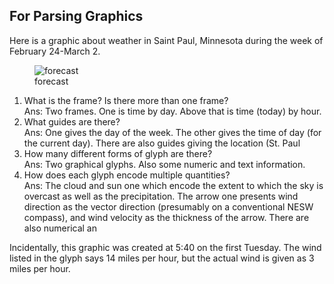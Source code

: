 ## For Parsing Graphics

Here is a graphic about weather in Saint Paul, Minnesota during the week of February 24-March 2.

![forecast](weatherForecast.png)

1. What is the frame?  Is there more than one frame?  
Ans: Two frames.  One is time by day.  Above that is time (today) by hour. 
2. What guides are there?  
Ans: One gives the day of the week.  The other gives the time of day (for the current day).  There are also guides giving the location (St. Paul
3. How many different forms of glyph are there?  
Ans: Two graphical glyphs.  Also some numeric and text information.  
4. How does each glyph encode multiple quantities?  
Ans: The cloud and sun one which encode the extent to which the sky is overcast as well as the precipitation.  The arrow one presents wind direction as the vector direction (presumably on a conventional NESW compass), and wind velocity as the thickness of the arrow.  There are also numerical an

Incidentally, this graphic was created at 5:40 on the first Tuesday.  The wind listed in the glyph says 14 miles per hour, but the actual wind is given as 3 miles per hour.  